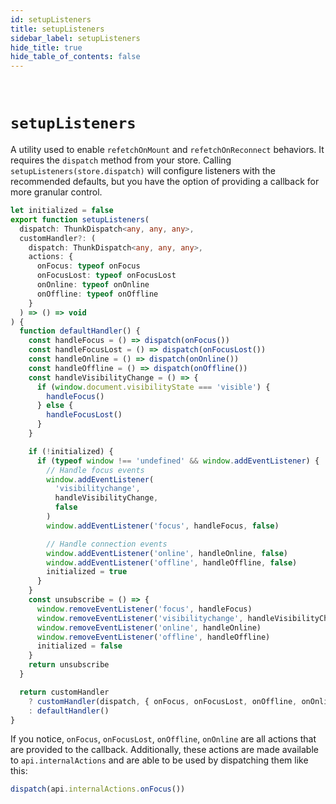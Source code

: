 ```yaml
---
id: setupListeners
title: setupListeners
sidebar_label: setupListeners
hide_title: true
hide_table_of_contents: false
---
```


&nbsp;

# `setupListeners`

A utility used to enable `refetchOnMount` and `refetchOnReconnect` behaviors. It requires the `dispatch` method from your store. Calling `setupListeners(store.dispatch)` will configure listeners with the recommended defaults, but you have the option of providing a callback for more granular control.

```ts title="setupListeners default configuration" no-transpile
let initialized = false
export function setupListeners(
  dispatch: ThunkDispatch<any, any, any>,
  customHandler?: (
    dispatch: ThunkDispatch<any, any, any>,
    actions: {
      onFocus: typeof onFocus
      onFocusLost: typeof onFocusLost
      onOnline: typeof onOnline
      onOffline: typeof onOffline
    }
  ) => () => void
) {
  function defaultHandler() {
    const handleFocus = () => dispatch(onFocus())
    const handleFocusLost = () => dispatch(onFocusLost())
    const handleOnline = () => dispatch(onOnline())
    const handleOffline = () => dispatch(onOffline())
    const handleVisibilityChange = () => {
      if (window.document.visibilityState === 'visible') {
        handleFocus()
      } else {
        handleFocusLost()
      }
    }

    if (!initialized) {
      if (typeof window !== 'undefined' && window.addEventListener) {
        // Handle focus events
        window.addEventListener(
          'visibilitychange',
          handleVisibilityChange,
          false
        )
        window.addEventListener('focus', handleFocus, false)

        // Handle connection events
        window.addEventListener('online', handleOnline, false)
        window.addEventListener('offline', handleOffline, false)
        initialized = true
      }
    }
    const unsubscribe = () => {
      window.removeEventListener('focus', handleFocus)
      window.removeEventListener('visibilitychange', handleVisibilityChange)
      window.removeEventListener('online', handleOnline)
      window.removeEventListener('offline', handleOffline)
      initialized = false
    }
    return unsubscribe
  }

  return customHandler
    ? customHandler(dispatch, { onFocus, onFocusLost, onOffline, onOnline })
    : defaultHandler()
}
```

If you notice, `onFocus`, `onFocusLost`, `onOffline`, `onOnline` are all actions that are provided to the callback. Additionally, these actions are made available to `api.internalActions` and are able to be used by dispatching them like this:

```ts title="Manual onFocus event" no-transpile
dispatch(api.internalActions.onFocus())
```
